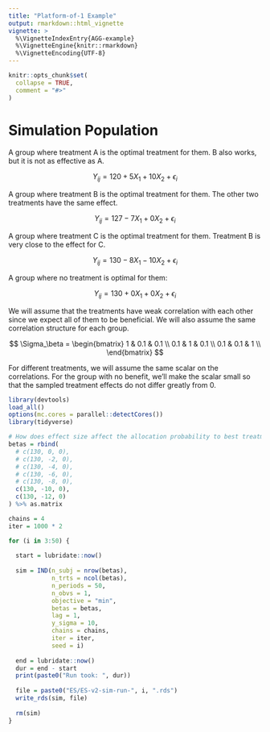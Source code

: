 ```yaml
---
title: "Platform-of-1 Example"
output: rmarkdown::html_vignette
vignette: >
  %\VignetteIndexEntry{AGG-example}
  %\VignetteEngine{knitr::rmarkdown}
  %\VignetteEncoding{UTF-8}
---
```


```r
knitr::opts_chunk$set(
  collapse = TRUE,
  comment = "#>"
)
```

# Simulation Population

A group where treatment A is the optimal treatment for them. B also works, but it is not as effective as A.

$$
Y_{ij} = 120 + 5 X_1 + 10 X_2 + \epsilon_i
$$

A group where treatment B is the optimal treatment for them. The other two treatments have the same effect. 

$$
Y_{ij} = 127 - 7 X_1 + 0 X_2 + \epsilon_i
$$

A group where treatment C is the optimal treatment for them. Treatment B is very close to the effect for C.

$$
Y_{ij} = 130 - 8 X_1 - 10 X_2 + \epsilon_i
$$

A group where no treatment is optimal for them:

$$
Y_{ij} = 130 + 0 X_1 + 0 X_2 + \epsilon_i
$$

We will assume that the treatments have weak correlation with each other since we expect all of them to be beneficial. We will also assume the same correlation structure for each group.

$$
\Sigma_\beta = 
\begin{bmatrix}
1 & 0.1 & 0.1 \\
0.1 & 1 & 0.1 \\
0.1 & 0.1 & 1 \\
\end{bmatrix}
$$

For different treatments, we will assume the same scalar on the correlations. For the group with no benefit, we'll make the scalar small so that the sampled treatment effects do not differ greatly from 0.

```r
library(devtools)
load_all()
options(mc.cores = parallel::detectCores())
library(tidyverse)

# How does effect size affect the allocation probability to best treatment
betas = rbind(
  # c(130, 0, 0),
  # c(130, -2, 0),
  # c(130, -4, 0),
  # c(130, -6, 0),
  # c(130, -8, 0),
  c(130, -10, 0),
  c(130, -12, 0)
) %>% as.matrix

chains = 4
iter = 1000 * 2

for (i in 3:50) {
  
  start = lubridate::now()
  
  sim = IND(n_subj = nrow(betas), 
            n_trts = ncol(betas), 
            n_periods = 50, 
            n_obvs = 1, 
            objective = "min",
            betas = betas, 
            lag = 1,
            y_sigma = 10, 
            chains = chains, 
            iter = iter, 
            seed = i)
  
  end = lubridate::now()
  dur = end - start
  print(paste0("Run took: ", dur))
  
  file = paste0("ES/ES-v2-sim-run-", i, ".rds")
  write_rds(sim, file)
  
  rm(sim)
}
```
